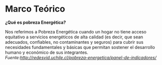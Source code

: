 # Marco Teórico {#m_teorico}


**¿Qué es pobreza Energética?**

Nos referimos a Pobreza Energética cuando un hogar no tiene acceso equitativo a servicios energéticos de alta calidad (es decir, que sean adecuados, confiables, no contaminantes y seguros) para cubrir sus necesidades fundamentales y básicas que permitan sostener el desarrollo humano y económico de sus integrantes. _Fuente:[http://redesvid.uchile.cl/pobreza-energetica/panel-de-indicadores/](http://redesvid.uchile.cl/pobreza-energetica/panel-de-indicadores/)_

